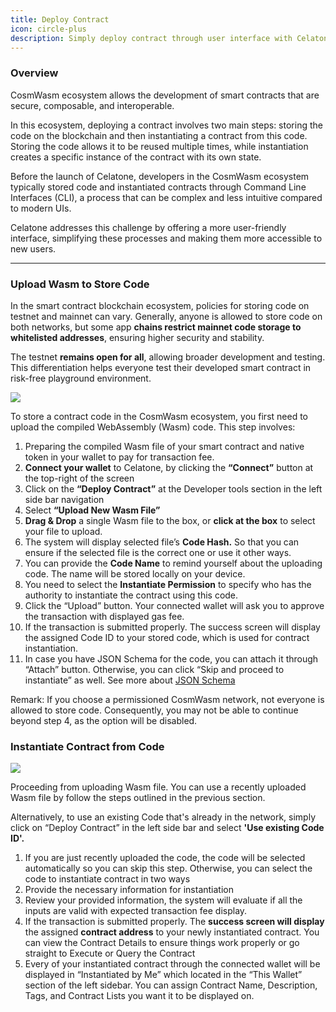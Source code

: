 ```yaml
---
title: Deploy Contract
icon: circle-plus
description: Simply deploy contract through user interface with Celatone
---
```


### Overview

CosmWasm ecosystem allows the development of smart contracts that are secure, composable, and interoperable.

In this ecosystem, deploying a contract involves two main steps: storing the code on the blockchain and then instantiating a contract from this code. Storing the code allows it to be reused multiple times, while instantiation creates a specific instance of the contract with its own state.

Before the launch of Celatone, developers in the CosmWasm ecosystem typically stored code and instantiated contracts through Command Line Interfaces (CLI), a process that can be complex and less intuitive compared to modern UIs.

Celatone addresses this challenge by offering a more user-friendly interface, simplifying these processes and making them more accessible to new users.

---

### Upload Wasm to Store Code

In the smart contract blockchain ecosystem, policies for storing code on testnet and mainnet can vary. Generally, anyone is allowed to store code on both networks, but some app **chains restrict mainnet code storage to whitelisted addresses**, ensuring higher security and stability.

The testnet **remains open for all**, allowing broader development and testing. This differentiation helps everyone test their developed smart contract in risk-free playground environment.

<Frame>
  <img src="/images/user-docs/pages/upload-wasm.jpg" />
</Frame>

To store a contract code in the CosmWasm ecosystem, you first need to upload the compiled WebAssembly (Wasm) code. This step involves:

1. Preparing the compiled Wasm file of your smart contract and native token in your wallet to pay for transaction fee.
1. **Connect your wallet** to Celatone, by clicking the **“Connect”** button at the top-right of the screen
1. Click on the **“Deploy Contract”** at the Developer tools section in the left side bar navigation
1. Select **“Upload New Wasm File”**
1. **Drag & Drop** a single Wasm file to the box, or **click at the box** to select your file to upload.
1. The system will display selected file’s **Code Hash.** So that you can ensure if the selected file is the correct one or use it other ways.
1. You can provide the **Code Name** to remind yourself about the uploading code. The name will be stored locally on your device.
1. You need to select the **Instantiate Permission** to specify who has the authority to instantiate the contract using this code.
1. Click the “Upload” button. Your connected wallet will ask you to approve the transaction with displayed gas fee.
1. If the transaction is submitted properly. The success screen will display the assigned Code ID to your stored code, which is used for contract instantiation.
1. In case you have JSON Schema for the code, you can attach it through “Attach” button. Otherwise, you can click “Skip and proceed to instantiate” as well. See more about [JSON Schema](https://docs.alleslabs.com/user-guide/cosmwasm/code/attach-json-schema)

<Note>
  Remark: If you choose a permissioned CosmWasm network, not everyone is allowed
  to store code. Consequently, you may not be able to continue beyond step 4, as
  the option will be disabled.
</Note>

### Instantiate Contract from Code

<Frame>
  <img src="/images/user-docs/pages/instantiate-from-code.jpg" />
</Frame>

Proceeding from uploading Wasm file. You can use a recently uploaded Wasm file by follow the steps outlined in the previous section.

Alternatively, to use an existing Code that's already in the network, simply click on “Deploy Contract” in the left side bar and select **'Use existing Code ID'.**

1. If you are just recently uploaded the code, the code will be selected automatically so you can skip this step. Otherwise, you can select the code to instantiate contract in two ways
1. Provide the necessary information for instantiation
1. Review your provided information, the system will evaluate if all the inputs are valid with expected transaction fee display.
1. If the transaction is submitted properly. The **success screen will display** the assigned **contract address** to your newly instantiated contract. You can view the Contract Details to ensure things work properly or go straight to Execute or Query the Contract
1. Every of your instantiated contract through the connected wallet will be displayed in “Instantiated by Me” which located in the “This Wallet” section of the left sidebar. You can assign Contract Name, Description, Tags, and Contract Lists you want it to be displayed on.
